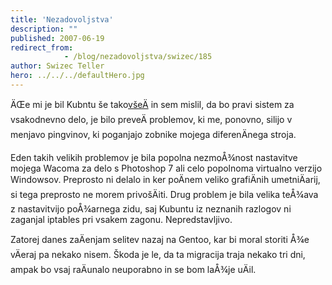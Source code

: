 ```yaml
---
title: 'Nezadovoljstva'
description: ""
published: 2007-06-19
redirect_from: 
            - /blog/nezadovoljstva/swizec/185
author: Swizec Teller
hero: ../../../defaultHero.jpg
---
```

ÄŒe mi je bil Kubntu še tako[všeÄ](http://swizec.com/index.php/mode=news/id=238) in sem mislil, da bo pravi sistem za vsakodnevno delo, je bilo preveÄ problemov, ki me, ponovno, silijo v menjavo pingvinov, ki poganjajo zobnike mojega diferenÄnega stroja.

Eden takih velikih problemov je bila popolna nezmoÅ¾nost nastavitve mojega Wacoma za delo s Photoshop 7 ali celo popolnoma virtualno verzijo Windowsov. Preprosto ni delalo in ker poÄnem veliko grafiÄnih umetniÄarij, si tega preprosto ne morem privošÄiti. Drug problem je bila velika teÅ¾ava z nastavitvijo poÅ¾arnega zidu, saj Kubuntu iz neznanih razlogov ni zaganjal iptables pri vsakem zagonu. Nepredstavljivo.

Zatorej danes zaÄenjam selitev nazaj na Gentoo, kar bi moral storiti Å¾e vÄeraj pa nekako nisem. Škoda je le, da ta migracija traja nekako tri dni, ampak bo vsaj raÄunalo neuporabno in se bom laÅ¾je uÄil.